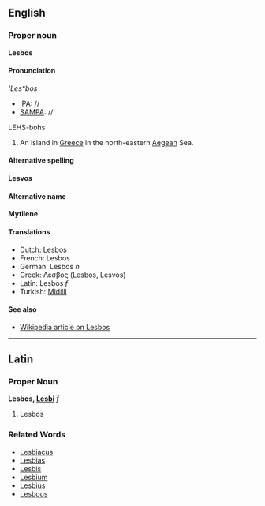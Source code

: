 ==English==
===Proper noun===
'''Lesbos'''

====Pronunciation====
'''Les*bos''
*[[IPA]]: //
*[[SAMPA]]: //
LEHS-bohs

#An island in [[Greece]] in the north-eastern [[Aegean]] Sea.

====Alternative spelling====
'''Lesvos'''

====Alternative name====
'''Mytilene'''

====Translations====
*Dutch: Lesbos
*French: Lesbos
*German: Lesbos ''n''
*Greek: Λέσβος (Lesbos, Lesvos)
*Latin: Lesbos ''f''
*Turkish: [[Midilli]]

====See also====
*[http://en.wikipedia.org/wiki/Lesbos Wikipedia article on Lesbos]
----

==Latin==
===Proper Noun===
'''Lesbos, [[Wiktionary Appendix:Latin second declension|Lesbi]]''' ''f''

#Lesbos
===Related Words===
*[[Lesbiacus]]
*[[Lesbias]]
*[[Lesbis]]
*[[Lesbium]]
*[[Lesbius]]
*[[Lesbous]]